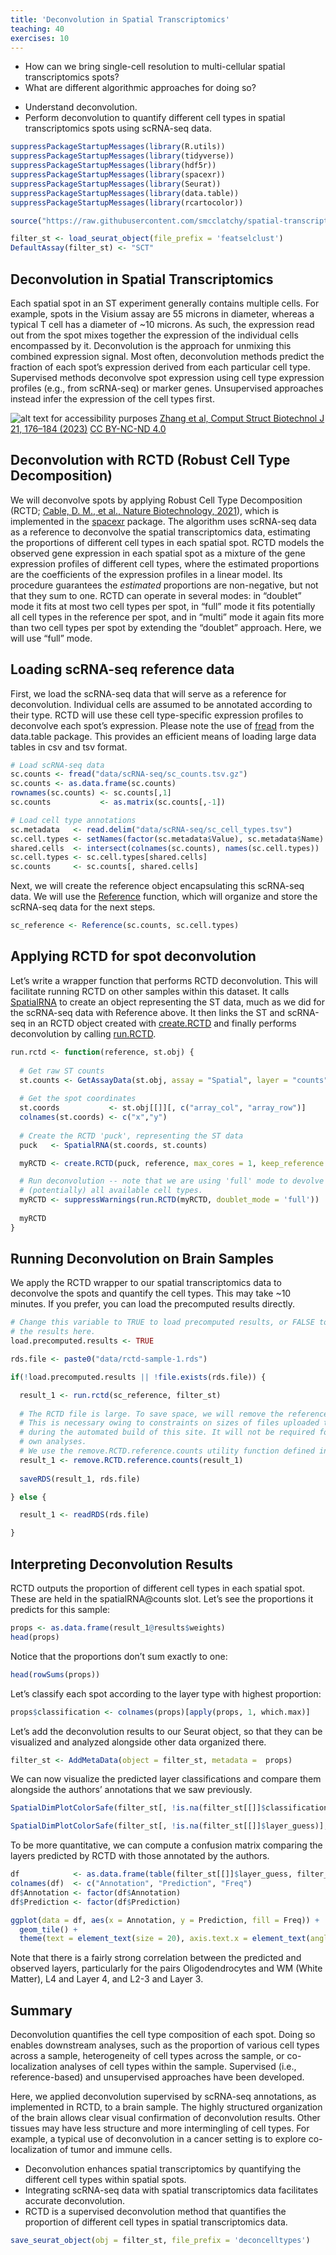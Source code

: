 ```yaml
---
title: 'Deconvolution in Spatial Transcriptomics'
teaching: 40
exercises: 10
---
```


:::::::::::::::::::::::::::::::::::::: questions 

- How can we bring single-cell resolution to multi-cellular spatial transcriptomics spots?
- What are different algorithmic approaches for doing so?

::::::::::::::::::::::::::::::::::::::::::::::::

::::::::::::::::::::::::::::::::::::: objectives

- Understand deconvolution.
- Perform deconvolution to quantify different cell types in spatial transcriptomics spots using scRNA-seq data.

::::::::::::::::::::::::::::::::::::::::::::::::

```r
suppressPackageStartupMessages(library(R.utils))
suppressPackageStartupMessages(library(tidyverse))
suppressPackageStartupMessages(library(hdf5r))
suppressPackageStartupMessages(library(spacexr))
suppressPackageStartupMessages(library(Seurat))
suppressPackageStartupMessages(library(data.table))
suppressPackageStartupMessages(library(rcartocolor))

source("https://raw.githubusercontent.com/smcclatchy/spatial-transcriptomics/main/code/spatial_utils.R")

filter_st <- load_seurat_object(file_prefix = 'featselclust')
DefaultAssay(filter_st) <- "SCT"

```

## Deconvolution in Spatial Transcriptomics

Each spatial spot in an ST experiment generally contains multiple cells. For example, 
spots in the Visium assay are 55 microns in diameter, whereas a typical T cell has a diameter of ~10 microns.
As such, the expression read out from the spot mixes together the expression of the individual
cells encompassed by it. Deconvolution is the approach for unmixing this combined
expression signal. Most often, deconvolution methods predict the fraction of each spot's
expression derived from each particular cell type. Supervised methods deconvolve 
spot expression using cell type expression profiles (e.g., from scRNA-seq) or marker genes.
Unsupervised approaches instead infer the expression of the cell types first.

![Deconvolving spatial transcriptomics spots into their constituent cell types.](https://ars.els-cdn.com/content/image/1-s2.0-S200103702200558X-ga1_lrg.jpg){alt='alt text for accessibility purposes'}
<a href="https://www.sciencedirect.com/science/article/pii/S200103702200558X#f0015">Zhang et al,  Comput Struct Biotechnol J 21, 176–184 (2023)</a>
<a href="https://creativecommons.org/licenses/by-nc-nd/4.0/" rel="license">CC BY-NC-ND 4.0</a>

## Deconvolution with RCTD (Robust Cell Type Decomposition) 

We will deconvolve spots by applying Robust Cell Type Decomposition (RCTD; 
[Cable, D. M., et al., Nature Biotechnology, 2021](https://www.ncbi.nlm.nih.gov/pmc/articles/PMC8606190)),
which is implemented in the [spacexr](https://github.com/dmcable/spacexr) package.
The algorithm uses scRNA-seq data as a reference to deconvolve the 
spatial transcriptomics data, estimating the proportions of different cell types
in each spatial spot. RCTD models the observed gene expression in 
each spatial spot as a mixture of the gene expression profiles of different cell
types, where the estimated proportions are the coefficients of the expression profiles
in a linear model. Its procedure guarantees the <em>estimated</em> proportions are non-negative, but
not that they sum to one. RCTD can operate in several modes: 
in "doublet" mode it fits at most two cell types per spot, in "full" mode it 
fits potentially all cell types in the reference per spot, and in "multi" mode 
it again fits more than two cell types per spot by extending the "doublet" 
approach. Here, we will use "full" mode.

## Loading scRNA-seq reference data

First, we load the scRNA-seq data that will serve as a reference for
deconvolution. Individual cells are assumed to be annotated according to their type.
RCTD will use these cell type-specific expression profiles to deconvolve each spot's
expression. Please note the use of 
[fread](https://www.rdocumentation.org/packages/data.table/versions/1.15.4/topics/fread) from
the data.table package. This provides an efficient means of loading large data tables
in csv and tsv format.

```r
# Load scRNA-seq data
sc.counts <- fread("data/scRNA-seq/sc_counts.tsv.gz")
sc.counts <- as.data.frame(sc.counts)
rownames(sc.counts) <- sc.counts[,1]
sc.counts           <- as.matrix(sc.counts[,-1])

# Load cell type annotations
sc.metadata   <- read.delim("data/scRNA-seq/sc_cell_types.tsv")
sc.cell.types <- setNames(factor(sc.metadata$Value), sc.metadata$Name)
shared.cells  <- intersect(colnames(sc.counts), names(sc.cell.types))
sc.cell.types <- sc.cell.types[shared.cells]
sc.counts     <- sc.counts[, shared.cells]
```

Next, we will create the reference object encapsulating this scRNA-seq data.
We will use the [Reference](https://rdrr.io/github/dmcable/RCTD/man/Reference.html) function, which
will organize and store the scRNA-seq data for the next steps.

```r
sc_reference <- Reference(sc.counts, sc.cell.types)
```

## Applying RCTD for spot deconvolution

Let's write a wrapper function that performs RCTD deconvolution. This will 
facilitate running RCTD on other samples within this dataset. 
It calls [SpatialRNA](https://rdrr.io/github/dmcable/RCTD/man/SpatialRNA.html)
to create an object representing the ST data, much as we did for the
scRNA-seq data with Reference above. It then links the ST and scRNA-seq in an
RCTD object created with [create.RCTD](https://rdrr.io/github/dmcable/RCTD/man/create.RCTD.html)
and finally performs deconvolution by calling [run.RCTD](https://rdrr.io/github/dmcable/RCTD/man/run.RCTD.html).

```r
run.rctd <- function(reference, st.obj) {
  
  # Get raw ST counts
  st.counts <- GetAssayData(st.obj, assay = "Spatial", layer = "counts")
  
  # Get the spot coordinates
  st.coords           <- st.obj[[]][, c("array_col", "array_row")]
  colnames(st.coords) <- c("x","y")
    
  # Create the RCTD 'puck', representing the ST data
  puck   <- SpatialRNA(st.coords, st.counts)

  myRCTD <- create.RCTD(puck, reference, max_cores = 1, keep_reference = TRUE)

  # Run deconvolution -- note that we are using 'full' mode to devolve a spot into 
  # (potentially) all available cell types.
  myRCTD <- suppressWarnings(run.RCTD(myRCTD, doublet_mode = 'full'))
  
  myRCTD
}
```

## Running Deconvolution on Brain Samples

We apply the RCTD wrapper to our spatial transcriptomics data to deconvolve the 
spots and quantify the cell types. This may take ~10 minutes. If you prefer, 
you can load the precomputed results directly.

```r
# Change this variable to TRUE to load precomputed results, or FALSE to compute
# the results here.
load.precomputed.results <- TRUE

rds.file <- paste0("data/rctd-sample-1.rds")

if(!load.precomputed.results || !file.exists(rds.file)) {

  result_1 <- run.rctd(sc_reference, filter_st)
  
  # The RCTD file is large. To save space, we will remove the reference counts.
  # This is necessary owing to constraints on sizes of files uploaded to github
  # during the automated build of this site. It will not be required for your
  # own analyses.
  # We use the remove.RCTD.reference.counts utility function defined in code/spatial_utils.R.
  result_1 <- remove.RCTD.reference.counts(result_1)
  
  saveRDS(result_1, rds.file)

} else {

  result_1 <- readRDS(rds.file)

}
```

## Interpreting Deconvolution Results

RCTD outputs the proportion of different cell types in each
spatial spot. These are held in the spatialRNA@counts slot. 
Let's see the proportions it predicts for this sample:

```r
props <- as.data.frame(result_1@results$weights)
head(props)
```

Notice that the proportions don't sum exactly to one:

```r
head(rowSums(props))
```

Let's classify each spot according to the layer type with highest proportion:

```r
props$classification <- colnames(props)[apply(props, 1, which.max)]
```

Let's add the deconvolution results to our Seurat object, so that they can be 
visualized and analyzed alongside other data organized there.

```r
filter_st <- AddMetaData(object = filter_st, metadata =  props)
```

We can now visualize the predicted layer classifications and compare them alongside
the authors' annotations that we saw previously.

```r
SpatialDimPlotColorSafe(filter_st[, !is.na(filter_st[[]]$classification)], "classification")
```

```r
SpatialDimPlotColorSafe(filter_st[, !is.na(filter_st[[]]$layer_guess)], "layer_guess")
```


To be more quantitative, we can compute a confusion matrix comparing the layers predicted by RCTD with
those annotated by the authors. 

```r
df            <- as.data.frame(table(filter_st[[]]$layer_guess, filter_st[[]]$classification))
colnames(df)  <- c("Annotation", "Prediction", "Freq")
df$Annotation <- factor(df$Annotation)
df$Prediction <- factor(df$Prediction)

ggplot(data = df, aes(x = Annotation, y = Prediction, fill = Freq)) + 
  geom_tile() +
  theme(text = element_text(size = 20), axis.text.x = element_text(angle = 45, vjust = 1, hjust=1))
```

Note that there is a fairly strong correlation between the predicted and observed layers,
particularly for the pairs Oligodendrocytes and WM (White Matter), L4 and Layer 4, and L2-3 and Layer 3.

## Summary

Deconvolution quantifies the cell type composition of each spot. Doing so enables downstream
analyses, such as the proportion of various cell types across a sample, heterogeneity of cell types
across the sample, or co-localization analyses of cell types within the sample. 
Supervised (i.e., reference-based) and unsupervised approaches have been developed. 

Here, we applied deconvolution supervised by scRNA-seq annotations, as implemented in RCTD, to a brain 
sample. The highly structured organization of the brain allows clear visual confirmation of
deconvolution results. Other tissues may have less structure and more intermingling of cell types.
For example, a typical use of deconvolution in a cancer setting is to explore co-localization of
tumor and immune cells.

:::::::::::::::::::::::::::::::::: keypoints

- Deconvolution enhances spatial transcriptomics by quantifying the different cell types within spatial spots.
- Integrating scRNA-seq data with spatial transcriptomics data facilitates accurate deconvolution.
- RCTD is a supervised deconvolution method that quantifies the proportion of different cell types in spatial transcriptomics data.

:::::::::::::::::::::::::::::::::::::::::::::


```r
save_seurat_object(obj = filter_st, file_prefix = 'deconcelltypes')
```
